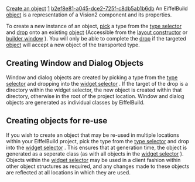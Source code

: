 [[Property:title|Create an object]]
[[Property:weight|1]]
[[Property:uuid|b2ef8e81-a045-dce2-725f-c8db5ab1b6db]]
An EiffelBuild [[EiffelBuild Notation|object]]  is a representation of a Vision2 component and its properties. 

To create a new instance of an object, [[EiffelBuild Notation|pick]]  a type from the [[Type selector|type selector]]  and [[EiffelBuild Notation|drop]]  onto an existing [[EiffelBuild Notation|object]]  (Accessible from the [[Layout constructor|layout constructor]]  or [[Builder window|builder window]] ). You will only be able to complete the [[EiffelBuild Notation|drop]]  if the targeted [[EiffelBuild Notation|object]]  will accept a new object of the transported type. 

{{note| '''Note''': Once an [[EiffelBuild Notation|object]]  has been [[Create an object|created]] , it will always be contained in a parent [[EiffelBuild Notation|object]]  until [[Delete an object|deleted]] . }}

==Creating Window and Dialog Objects==

Window and dialog objects are created by picking a type from the [[Type selector|type selector]]  and dropping into the [[Widget selector|widget selector]] . If the target of the drop is a directory within the widget selector, the new object is created within that directory, otherwise in the root of the project location. Window and dialog objects are generated as individual classes by EiffelBuild. 

{{note|'''Note''' If there are no other windows or directories in the project, the newly created object is set as the root window.}}

==Creating objects for re-use==

If you wish to create an object that may be re-used in multiple locations within your EiffelBuild project, pick the type from the [[Type selector|type selector]]  and drop into the [[Widget selector|widget selector]] . This ensures that at generation time, the object is generated as a seperate class (as with all objects in the [[Widget selector|widget selector]] ). Objects within the [[Widget selector|widget selector]]  may be used in a client fashion within other object structures as required, and any changes made to these objects are reflected at all locations in which they are used. 

{{seealso| '''See Also''' <br/>
[[Type selector|Type selector]]  <br/>
[[Reparent an Object|Reparent an object]]  <br/>
[[Delete an object|Delete an object]]  }}




